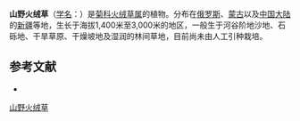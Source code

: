 {{Speciesbox
| name = 山野火绒草
| status = 
| status_system = 
| image =
| genus = Leontopodium
| species = campestre
| authority = (Ledeb.) Hand.-Mazz.
}}

'''山野火绒草'''（[[学名|学名]]：{{lang|la|''Leontopodium campestre''}}）是[[菊科|菊科]][[火绒草属|火绒草属]]的植物。分布在[[俄罗斯|俄罗斯]]、[[蒙古|蒙古]]以及[[中国大陆|中国大陆]]的[[新疆|新疆]]等地，生长于海拔1,400米至3,000米的地区，一般生于河谷阶地沙地、石砾地、干旱草原、干燥坡地及湿润的林间草地，目前尚未由人工引种栽培。

== 参考文献 ==
<div class="references-small">
* {{cite web| url =http://www.bioinfo.cn/db05/KmzwSpecies.php?action=view&id=4042| title =山野火绒草| work =《中国高等植物数据库全库》| publisher =中国科学院微生物研究所| author =昆明植物研究所| accessdate =2009-02-25| deadurl =yes| archiveurl =https://web.archive.org/web/20160305083327/http://www.bioinfo.cn/db05/KmzwSpecies.php?action=view&id=4042| archivedate =2016-03-05}}
</div>
{{Taxonbar|from=Q11047404}}

[[Category:火绒草属|山野火绒草]]


{{植物小作品}}